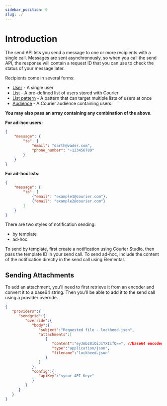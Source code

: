 ```yaml
---
sidebar_position: 0
slug: ./
---
```



# Introduction

The send API lets you send a message to one or more recipients with a single call. Messages are sent asynchronously, so when you call the send API,
the response will contain a request ID that you can use to check the status of your message later.

Recipients come in several forms:
- [User](../profiles/by-id.mdx) - A single user
- [List](../lists/by-id.mdx) - A pre-defined list of users stored with Courier
- [List pattern](../../tutorials/how-to-send-to-a-list-or-list-pattern-using-wildcarding.mdx) - A pattern that can target multiple lists of users at once
- [Audience](../audiences/intro.mdx) - A Courier audience containing users.

**You may also pass an array containing any combination of the above.**

**For ad-hoc users:**

```json
{
    "message": {
        "to": {
            "email": "darth@vader.com",
            "phone_number": "+123456789"
        }
    }
}
```

**For ad-hoc lists:**

```json
{
    "message": {
        "to": [
            {"email": "example1@courier.com"},
            {"email": "example2@courier.com"}
        ]
    }
}
```

There are two styles of notification sending:
- by template
- ad-hoc

To send by template, first create a notification using Courier Studio, then pass the template ID in your send call.
To send ad-hoc, include the content of the notification directly in the send call using Elemental.

## Sending Attachments

To add an attachment, you'll need to first retrieve it from an encoder and convert it to a base64 string. Then you'll be able to add it to the send call using a provider override.

```json
{
   "providers":{
      "sendgrid":{
         "override":{
            "body":{
               "subject":"Requested file - lockheed.json",
               "attachments":[
                  {
                     "content":"eyJmb28iOiJiYXIifQ==", //base64 encoded attachment
                     "type":"application/json",
                     "filename":"lockheed.json"
                  }
               ]
            },
            "config":{
               "apiKey":"<your API Key>"
            }
         }
      }
   }
}
```